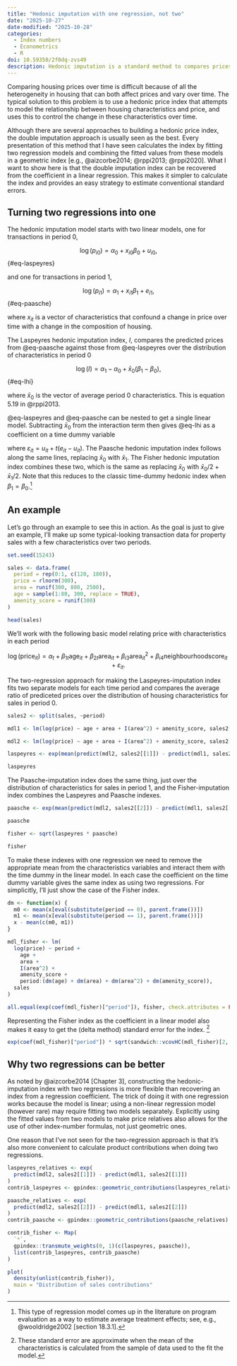 ```yaml
---
title: "Hedonic imputation with one regression, not two"
date: "2025-10-27"
date-modified: "2025-10-28"
categories:
  - Index numbers
  - Econometrics
  - R
doi: 10.59350/2f0dq-zvs49
description: Hedonic imputation is a standard method to compares prices over time when the composition of products also changes. In all cases I've seen, the method is implemented by using the fitted values from two regression models. I show how it can be done with one regression.
---
```


Comparing housing prices over time is difficult because of all the heterogeneity in housing that can both affect prices and vary over time. The typical solution to this problem is to use a hedonic price index that attempts to model the relationship between housing characteristics and price, and uses this to control the change in these characteristics over time.

Although there are several approaches to building a hedonic price index, the double imputation approach is usually seen as the best. Every presentation of this method that I have seen calculates the index by fitting two regression models and combining the fitted values from these models in a geometric index [e.g., @aizcorbe2014; @rppi2013; @rppi2020]. What I want to show here is that the double imputation index can be recovered from the coefficient in a linear regression. This makes it simpler to calculate the index and provides an easy strategy to estimate conventional standard errors.

## Turning two regressions into one

The hedonic imputation model starts with two linear models, one for transactions in period 0,

$$
\log(p_{i0}) = \alpha_{0} + x_{i0} \beta_{0} + u_{i0},
$$ {#eq-laspeyres}

and one for transactions in period 1,

$$
\log(p_{i1}) = \alpha_{1} + x_{i1} \beta_{1} + e_{i1},
$$ {#eq-paasche}

where $x_{it}$ is a vector of characteristics that confound a change in price over time with a change in the composition of housing.

The Laspeyres hedonic imputation index, $I$, compares the predicted prices from @eq-paasche against those from @eq-laspeyres over the distribution of characteristics in period 0

$$
\log(I) = \alpha_{1} - \alpha_{0} + \bar{x}_{0} (\beta_{1} - \beta_{0}),
$$ {#eq-lhi}

where $\bar{x}_{0}$ is the vector of average period 0 characteristics. This is equation 5.19 in @rppi2013.

@eq-laspeyres and @eq-paasche can be nested to get a single linear model. Subtracting $\bar{x}_{0}$ from the interaction term then gives @eq-lhi as a coefficient on a time dummy variable

```{=latex}
\begin{align}
\log(p_{it}) &= \alpha_{0} + x_{it} \beta_{0} + t (\alpha_{1} - \alpha_{0} + x_{it} (\beta_{1} - \beta_{0})) + u_{it} + t(e_{it} - u_{it})\\

&= \alpha_{0} + t \log(I) + x_{it} \beta_{0} + t (x_{it} - \bar{x}_{0}) (\beta_{1} - \beta_{0}) + \varepsilon_{it},
\end{align}
```

where $\varepsilon_{it} = u_{it} + t(e_{it} - u_{it})$. The Paasche hedonic imputation index follows along the same lines, replacing $\bar{x}_{0}$ with $\bar{x}_{1}$. The Fisher hedonic imputation index combines these two, which is the same as replacing $\bar{x}_{0}$ with $\bar{x}_{0} / 2 + \bar{x}_{1} / 2$. Note that this reduces to the classic time-dummy hedonic index when $\beta_{1} = \beta_{0}$.[^1]

[^1]: This type of regression model comes up in the literature on program evaluation as a way to estimate average treatment effects; see, e.g., @wooldridge2002 [section 18.3.1].

## An example

Let's go through an example to see this in action. As the goal is just to give an example, I'll make up some typical-looking transaction data for property sales with a few characteristics over two periods.

```r
set.seed(15243)

sales <- data.frame(
  period = rep(0:1, c(120, 180)),
  price = rlnorm(300),
  area = runif(300, 800, 2500),
  age = sample(1:80, 300, replace = TRUE),
  amenity_score = runif(300)
)

head(sales)
```

We'll work with the following basic model relating price with characteristics in each period

$$
\log(\text{price}_{it}) = \alpha_{t} + \beta_{1t}\text{age}_{it} + \beta_{2t}\text{area}_{it} + \beta_{i3}\text{area}_{it}^2 + \beta_{i4}\text{neighbourhoodscore}_{it} + \varepsilon_{it}.
$$

The two-regression approach for making the Laspeyres-imputation index fits two separate models for each time period and compares the average ratio of prediceted prices over the distribution of housing characteristics for sales in period 0.

```r
sales2 <- split(sales, ~period)

mdl1 <- lm(log(price) ~ age + area + I(area^2) + amenity_score, sales2[[1]])

mdl2 <- lm(log(price) ~ age + area + I(area^2) + amenity_score, sales2[[2]])

laspeyres <- exp(mean(predict(mdl2, sales2[[1]]) - predict(mdl1, sales2[[1]])))

laspeyres
```

The Paasche-imputation index does the same thing, just over the distribution of characteristics for sales in period 1, and the Fisher-imputation index combines the Laspeyres and Paasche indexes.

```r
paasche <- exp(mean(predict(mdl2, sales2[[2]]) - predict(mdl1, sales2[[2]])))

paasche

fisher <- sqrt(laspeyres * paasche)

fisher
```

To make these indexes with one regression we need to remove the appropriate mean from the characteristics variables and interact them with the time dummy in the linear model. In each case the coefficient on the time dummy variable gives the same index as using two regressions. For simplicitly, I'll just show the case of the Fisher index.

```r
dm <- function(x) {
  m0 <- mean(x[eval(substitute(period == 0), parent.frame())])
  m1 <- mean(x[eval(substitute(period == 1), parent.frame())])
  x - mean(c(m0, m1))
}

mdl_fisher <- lm(
  log(price) ~ period +
    age +
    area +
    I(area^2) +
    amenity_score +
    period:(dm(age) + dm(area) + dm(area^2) + dm(amenity_score)),
  sales
)

all.equal(exp(coef(mdl_fisher)["period"]), fisher, check.attributes = FALSE)
```

Representing the Fisher index as the coefficient in a linear model also makes it easy to get the (delta method) standard error for the index. [^2]

```r
exp(coef(mdl_fisher)["period"]) * sqrt(sandwich::vcovHC(mdl_fisher)[2, 2])
```

[^2]: These standard error are approximate when the mean of the characteristics is calculated from the sample of data used to the fit the model.

## Why two regressions can be better

As noted by @aizcorbe2014[Chapter 3], constructing the hedonic-imputation index with two regressions is more flexible than recovering an index from a regression coefficient. The trick of doing it with one regression works because the model is linear; using a non-linear regression model (however rare) may require fitting two models separately. Explicitly using the fitted values from two models to make price relatives also allows for the use of other index-number formulas, not just geometric ones.

One reason that I've not seen for the two-regression approach is that it's also more convenient to calculate product contributions when doing two regressions.

```r
laspeyres_relatives <- exp(
  predict(mdl2, sales2[[1]]) - predict(mdl1, sales2[[1]])
)
contrib_laspeyres <- gpindex::geometric_contributions(laspeyres_relatives)

paasche_relatives <- exp(
  predict(mdl2, sales2[[2]]) - predict(mdl1, sales2[[2]])
)
contrib_paasche <- gpindex::geometric_contributions(paasche_relatives)

contrib_fisher <- Map(
  `*`,
  gpindex::transmute_weights(0, 1)(c(laspeyres, paasche)),
  list(contrib_laspeyres, contrib_paasche)
)

plot(
  density(unlist(contrib_fisher)),
  main = "Distribution of sales contributions"
)
```
